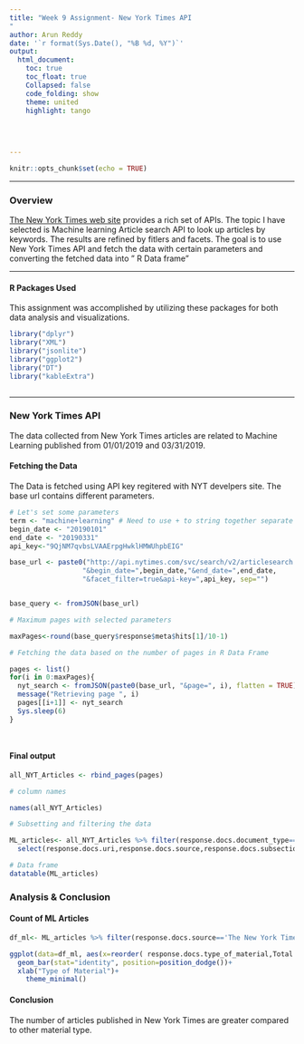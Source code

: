 ---
title: "Week 9 Assignment- New York Times API
"
author: Arun Reddy
date: '`r format(Sys.Date(), "%B %d, %Y")`'
output:
  html_document:
    toc: true
    toc_float: true
    Collapsed: false
    code_folding: show
    theme: united
    highlight: tango
   
   
    

---





```{r setup, include=FALSE}
knitr::opts_chunk$set(echo = TRUE)
```
***
### Overview {.tabset .tabset-fade .tabset.-pills}
[The New York Times web site](http://developer.nytimes.com/docs) provides a rich set of APIs.
The topic I have selected is Machine learning Article search API to look up articles by keywords. The results are refined by fitlers and facets.
The goal is to use New York Times API and fetch the data with certain parameters and converting the fetched data into " R Data frame"


***
#### R Packages Used

This assignment was accomplished by utilizing these packages for both data analysis and visualizations.
```{r message=FALSE, warning=FALSE, paged.print=FALSE}


library("dplyr")
library("XML")
library("jsonlite")
library("ggplot2")
library("DT")
library("kableExtra")



```


***
### New York Times API {.tabset .tabset-fade .tabset-pills}

The data collected from New York Times articles are related to Machine Learning published from 01/01/2019 and 03/31/2019.

#### Fetching the Data

 The Data is fetched using API key regitered with NYT develpers site. The base url contains different parameters.
 
```{r}

# Let's set some parameters
term <- "machine+learning" # Need to use + to string together separate words
begin_date <- "20190101"
end_date <- "20190331"
api_key<-"9QjNM7qvbsLVAAErpgHwklHMWUhpbEIG"

base_url <- paste0("http://api.nytimes.com/svc/search/v2/articlesearch.json?q=",term,
                  "&begin_date=",begin_date,"&end_date=",end_date,
                  "&facet_filter=true&api-key=",api_key, sep="")


base_query <- fromJSON(base_url)

# Maximum pages with selected parameters

maxPages<-round(base_query$response$meta$hits[1]/10-1)

# Fetching the data based on the number of pages in R Data Frame

pages <- list()
for(i in 0:maxPages){
  nyt_search <- fromJSON(paste0(base_url, "&page=", i), flatten = TRUE) %>% data.frame() 
  message("Retrieving page ", i)
  pages[[i+1]] <- nyt_search 
  Sys.sleep(6) 
}




```
#### Final output
 
```{r}

all_NYT_Articles <- rbind_pages(pages)

# column names

names(all_NYT_Articles)

# Subsetting and filtering the data

ML_articles<- all_NYT_Articles %>% filter(response.docs.document_type=="article") %>% 
  select(response.docs.uri,response.docs.source,response.docs.subsection_name,response.docs.type_of_material,response.docs.pub_date,response.docs.word_count)

# Data frame
datatable(ML_articles)


```

### Analysis & Conclusion {.tabset .tabset-fade .tabset-pills}

#### Count of ML Articles
```{r}


df_ml<- ML_articles %>% filter(response.docs.source=='The New York Times') %>% group_by(response.docs.type_of_material) %>% summarise(Total.Count=sum(response.docs.word_count))

ggplot(data=df_ml, aes(x=reorder( response.docs.type_of_material,Total.Count), y=Total.Count)) +
  geom_bar(stat="identity", position=position_dodge())+
  xlab("Type of Material")+
    theme_minimal()


```

#### Conclusion

The number of articles published in New York Times are greater compared to other material type.



 



















